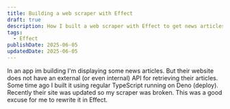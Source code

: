```yaml
---
title: Building a web scraper with Effect
draft: true
description: How I built a web scraper with Effect to get news articles from a website
tags:
  - Effect
publishDate: 2025-06-05
updatedDate: 2025-06-05
---
```

In an app im building I'm displaying some news articles. But their website does not have an external (or even internal) API for retrieving their articles. Some time ago I built it using regular TypeScript running on Deno (deploy). Recently their site was updated so my scraper was broken. This was a good excuse for me to rewrite it in Effect.
